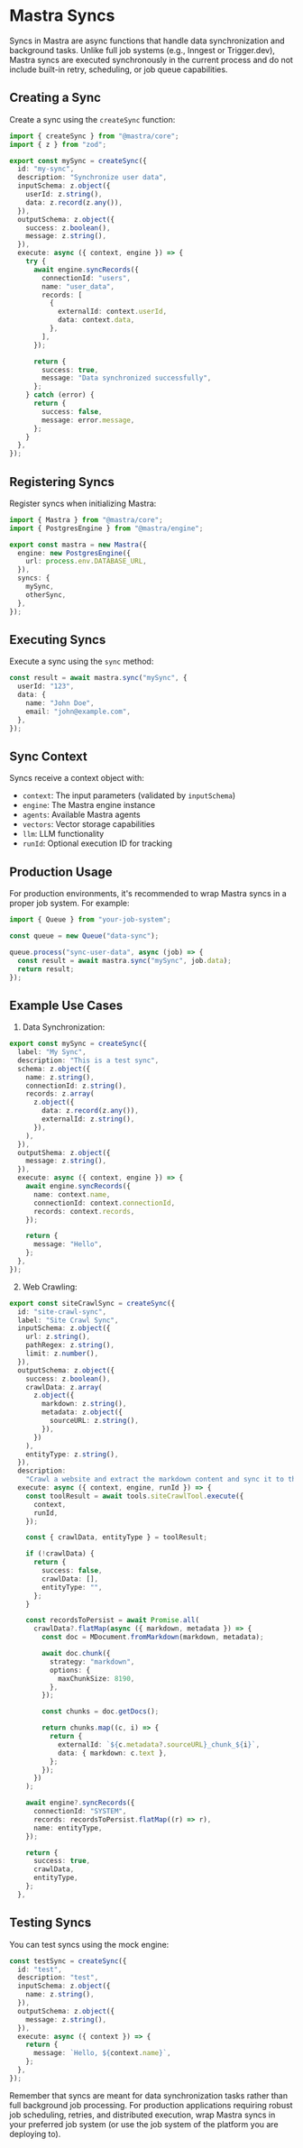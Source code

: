 # Mastra Syncs

Syncs in Mastra are async functions that handle data synchronization and background tasks. Unlike full job systems (e.g., Inngest or Trigger.dev), Mastra syncs are executed synchronously in the current process and do not include built-in retry, scheduling, or job queue capabilities.

## Creating a Sync

Create a sync using the `createSync` function:

```typescript
import { createSync } from "@mastra/core";
import { z } from "zod";

export const mySync = createSync({
  id: "my-sync",
  description: "Synchronize user data",
  inputSchema: z.object({
    userId: z.string(),
    data: z.record(z.any()),
  }),
  outputSchema: z.object({
    success: z.boolean(),
    message: z.string(),
  }),
  execute: async ({ context, engine }) => {
    try {
      await engine.syncRecords({
        connectionId: "users",
        name: "user_data",
        records: [
          {
            externalId: context.userId,
            data: context.data,
          },
        ],
      });

      return {
        success: true,
        message: "Data synchronized successfully",
      };
    } catch (error) {
      return {
        success: false,
        message: error.message,
      };
    }
  },
});
```

## Registering Syncs

Register syncs when initializing Mastra:

```typescript
import { Mastra } from "@mastra/core";
import { PostgresEngine } from "@mastra/engine";

export const mastra = new Mastra({
  engine: new PostgresEngine({
    url: process.env.DATABASE_URL,
  }),
  syncs: {
    mySync,
    otherSync,
  },
});
```

## Executing Syncs

Execute a sync using the `sync` method:

```typescript
const result = await mastra.sync("mySync", {
  userId: "123",
  data: {
    name: "John Doe",
    email: "john@example.com",
  },
});
```

## Sync Context

Syncs receive a context object with:

- `context`: The input parameters (validated by `inputSchema`)
- `engine`: The Mastra engine instance
- `agents`: Available Mastra agents
- `vectors`: Vector storage capabilities
- `llm`: LLM functionality
- `runId`: Optional execution ID for tracking

## Production Usage

For production environments, it's recommended to wrap Mastra syncs in a proper job system. For example:

```typescript
import { Queue } from "your-job-system";

const queue = new Queue("data-sync");

queue.process("sync-user-data", async (job) => {
  const result = await mastra.sync("mySync", job.data);
  return result;
});
```

## Example Use Cases

1. Data Synchronization:

```typescript filename="examples/vnext/src/mastra/syncs/index.ts"
export const mySync = createSync({
  label: "My Sync",
  description: "This is a test sync",
  schema: z.object({
    name: z.string(),
    connectionId: z.string(),
    records: z.array(
      z.object({
        data: z.record(z.any()),
        externalId: z.string(),
      }),
    ),
  }),
  outputShema: z.object({
    message: z.string(),
  }),
  execute: async ({ context, engine }) => {
    await engine.syncRecords({
      name: context.name,
      connectionId: context.connectionId,
      records: context.records,
    });

    return {
      message: "Hello",
    };
  },
});
```

2. Web Crawling:

```typescript filename="examples/openapi-spec-writer/src/mastra/syncs/index.ts"
export const siteCrawlSync = createSync({
  id: "site-crawl-sync",
  label: "Site Crawl Sync",
  inputSchema: z.object({
    url: z.string(),
    pathRegex: z.string(),
    limit: z.number(),
  }),
  outputSchema: z.object({
    success: z.boolean(),
    crawlData: z.array(
      z.object({
        markdown: z.string(),
        metadata: z.object({
          sourceURL: z.string(),
        }),
      })
    ),
    entityType: z.string(),
  }),
  description:
    "Crawl a website and extract the markdown content and sync it to the database",
  execute: async ({ context, engine, runId }) => {
    const toolResult = await tools.siteCrawlTool.execute({
      context,
      runId,
    });

    const { crawlData, entityType } = toolResult;

    if (!crawlData) {
      return {
        success: false,
        crawlData: [],
        entityType: "",
      };
    }

    const recordsToPersist = await Promise.all(
      crawlData?.flatMap(async ({ markdown, metadata }) => {
        const doc = MDocument.fromMarkdown(markdown, metadata);

        await doc.chunk({
          strategy: "markdown",
          options: {
            maxChunkSize: 8190,
          },
        });

        const chunks = doc.getDocs();

        return chunks.map((c, i) => {
          return {
            externalId: `${c.metadata?.sourceURL}_chunk_${i}`,
            data: { markdown: c.text },
          };
        });
      })
    );

    await engine?.syncRecords({
      connectionId: "SYSTEM",
      records: recordsToPersist.flatMap((r) => r),
      name: entityType,
    });

    return {
      success: true,
      crawlData,
      entityType,
    };
  },
```

## Testing Syncs

You can test syncs using the mock engine:

```typescript filename="packages/core/src/sync/sync.test.ts"
const testSync = createSync({
  id: "test",
  description: "test",
  inputSchema: z.object({
    name: z.string(),
  }),
  outputSchema: z.object({
    message: z.string(),
  }),
  execute: async ({ context }) => {
    return {
      message: `Hello, ${context.name}`,
    };
  },
});
```

Remember that syncs are meant for data synchronization tasks rather than full background job processing. For production applications requiring robust job scheduling, retries, and distributed execution, wrap Mastra syncs in your preferred job system (or use the job system of the platform you are deploying to).
